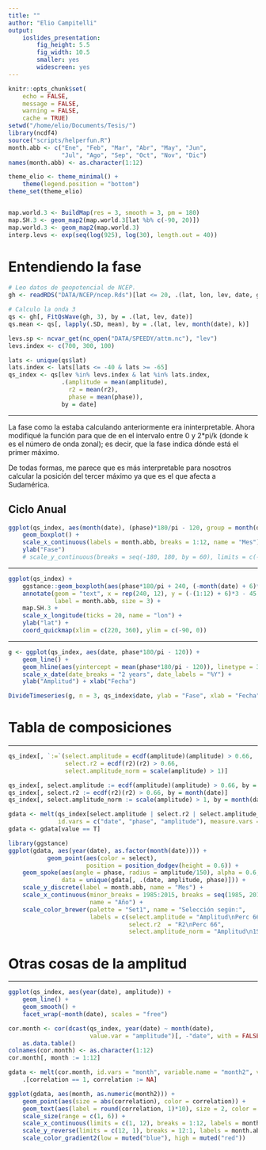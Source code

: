 ```yaml
---
title: ""
author: "Elio Campitelli"
output:
    ioslides_presentation:
        fig_height: 5.5
        fig_width: 10.5
        smaller: yes
        widescreen: yes
---
```


```r
knitr::opts_chunk$set(
    echo = FALSE,
    message = FALSE,
    warning = FALSE,
    cache = TRUE)
setwd("/home/elio/Documents/Tesis/")
library(ncdf4)
source("scripts/helperfun.R")
month.abb <- c("Ene", "Feb", "Mar", "Abr", "May", "Jun",
               "Jul", "Ago", "Sep", "Oct", "Nov", "Dic")
names(month.abb) <- as.character(1:12)

theme_elio <- theme_minimal() +
    theme(legend.position = "bottom")
theme_set(theme_elio)


map.world.3 <- BuildMap(res = 3, smooth = 3, pm = 180)
map.SH.3 <- geom_map2(map.world.3[lat %b% c(-90, 20)])
map.world.3 <- geom_map2(map.world.3)
interp.levs <- exp(seq(log(925), log(30), length.out = 40))
```

# Entendiendo la fase

```r
# Leo datos de geopotencial de NCEP.
gh <- readRDS("DATA/NCEP/ncep.Rds")[lat <= 20, .(lat, lon, lev, date, gh)]

# Calculo la onda 3
qs <- gh[, FitQsWave(gh, 3), by = .(lat, lev, date)]
qs.mean <- qs[, lapply(.SD, mean), by = .(lat, lev, month(date), k)]

levs.sp <- ncvar_get(nc_open("DATA/SPEEDY/attm.nc"), "lev")
levs.index <- c(700, 300, 100)

lats <- unique(qs$lat)
lats.index <- lats[lats <= -40 & lats >= -65]
qs_index <- qs[lev %in% levs.index & lat %in% lats.index, 
               .(amplitude = mean(amplitude),
                 r2 = mean(r2),
                 phase = mean(phase)), 
               by = date]

```

----

La fase como la estaba calculando anteriormente era ininterpretable. Ahora modifiqué la función para que de en el intervalo entre 0 y 2*pi/k (donde k es el número de onda zonal); es decir, que la fase indica dónde está el primer máximo. 

De todas formas, me parece que es más interpretable para nosotros calcular la posición del tercer máximo ya que es el que afecta a Sudamérica. 

## Ciclo Anual

```r
ggplot(qs_index, aes(month(date), (phase)*180/pi - 120, group = month(date))) +
    geom_boxplot() +
    scale_x_continuous(labels = month.abb, breaks = 1:12, name = "Mes") +
    ylab("Fase")
    # scale_y_continuous(breaks = seq(-180, 180, by = 60), limits = c(-180, 180))
```

---- 

```r
ggplot(qs_index) +
    ggstance::geom_boxploth(aes(phase*180/pi + 240, (-month(date) + 6)*3 - 45, group = as.factor(month(date)))) +
    annotate(geom = "text", x = rep(240, 12), y = (-(1:12) + 6)*3 - 45, 
             label = month.abb, size = 3) +
    map.SH.3 +
    scale_x_longitude(ticks = 20, name = "lon") +
    ylab("lat") +
    coord_quickmap(xlim = c(220, 360), ylim = c(-90, 0))
```

---- 

```r
g <- ggplot(qs_index, aes(date, phase*180/pi - 120)) +
    geom_line() + 
    geom_hline(aes(yintercept = mean(phase*180/pi - 120)), linetype = 3, color = "gray45") +
    scale_x_date(date_breaks = "2 years", date_labels = "%Y") +
    ylab("Amplitud") + xlab("Fecha") 

DivideTimeseries(g, n = 3, qs_index$date, ylab = "Fase", xlab = "Fecha")
```

# Tabla de composiciones

----

```r
qs_index[, `:=`(select.amplitude = ecdf(amplitude)(amplitude) > 0.66,
                select.r2 = ecdf(r2)(r2) > 0.66,
                select.amplitude_norm = scale(amplitude) > 1)]

qs_index[, select.amplitude := ecdf(amplitude)(amplitude) > 0.66, by = month(date)]
qs_index[, select.r2 := ecdf(r2)(r2) > 0.66, by = month(date)]
qs_index[, select.amplitude_norm := scale(amplitude) > 1, by = month(date)]

gdata <- melt(qs_index[select.amplitude | select.r2 | select.amplitude_norm],
              id.vars = c("date", "phase", "amplitude"), measure.vars = c("select.amplitude", "select.r2", "select.amplitude_norm"), variable.name = "select")
gdata <- gdata[value == T]

library(ggstance)
ggplot(gdata, aes(year(date), as.factor(month(date)))) +
           geom_point(aes(color = select),
                      position = position_dodgev(height = 0.6)) +
    geom_spoke(aes(angle = phase, radius = amplitude/150), alpha = 0.6,
               data = unique(gdata[, .(date, amplitude, phase)])) +
    scale_y_discrete(label = month.abb, name = "Mes") +
    scale_x_continuous(minor_breaks = 1985:2015, breaks = seq(1985, 2015, by = 5), 
                       name = "Año") +
    scale_color_brewer(palette = "Set1", name = "Selección según:", 
                       labels = c(select.amplitude = "Amplitud\nPerc 66", 
                                  select.r2  = "R2\nPerc 66", 
                                  select.amplitude_norm = "Amplitud\n1SD"))
```


# Otras cosas de la amplitud

----

```r
ggplot(qs_index, aes(year(date), amplitude)) +
    geom_line() +
    geom_smooth() + 
    facet_wrap(~month(date), scales = "free")
```


```r
cor.month <- cor(dcast(qs_index, year(date) ~ month(date), 
                       value.var = "amplitude")[, -"date", with = FALSE]) %>%
    as.data.table()
colnames(cor.month) <- as.character(1:12)
cor.month[, month := 1:12]

gdata <- melt(cor.month, id.vars = "month", variable.name = "month2", value.name = "correlation") %>%
    .[correlation == 1, correlation := NA]

ggplot(gdata, aes(month, as.numeric(month2))) +
    geom_point(aes(size = abs(correlation), color = correlation)) +
    geom_text(aes(label = round(correlation, 1)*10), size = 2, color = "white") +
    scale_size(range = c(1, 6)) +
    scale_x_continuous(limits = c(1, 12), breaks = 1:12, labels = month.abb) +
    scale_y_reverse(limits = c(12, 1), breaks = 12:1, labels = month.abb[12:1]) +
    scale_color_gradient2(low = muted("blue"), high = muted("red"))
```


